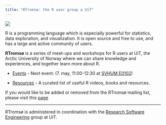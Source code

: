 ```yaml
---
title: "RTromsø: the R user group a UiT"
---
```


::: column-margin
![](RTromso-logo-hex.svg){fig-align="left"}
:::

R is a programming language which is especially powerful for statistics, data exploration, and visualization. It is open source and free to use, and has a large and active community of users.

**RTromsø** is a series of meet-ups and workshops for R users at UiT, the Arctic University of Norway where we can share knowledge and experiences, and together learn more about R.

-   [Events](events.qmd) - Next event: (7. may, 11:00-12:30 at [SVHUM E0102](https://link.mazemap.com/ZGPh22t8))

-   [Resources](resources.qmd) - A curated list of useful R videos, books and resources.

If you would like to be added or removed from the RTromsø mailing list, please visit this [page](https://nettskjema.no/a/428883)

------------------------------------------------------------------------

RTromsø is administered in coordination with the [Research Software Engineering](https://research-software.uit.no/) group at UiT.
